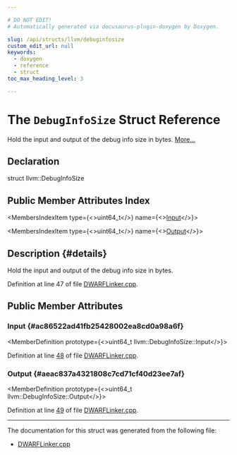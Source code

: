 ```yaml
---

# DO NOT EDIT!
# Automatically generated via docusaurus-plugin-doxygen by Doxygen.

slug: /api/structs/llvm/debuginfosize
custom_edit_url: null
keywords:
  - doxygen
  - reference
  - struct
toc_max_heading_level: 3

---
```





# The `DebugInfoSize` Struct Reference

<DoxygenPage pluginConfig={pluginConfig}>

Hold the input and output of the debug info size in bytes. <a href="#details">More...</a>

## Declaration

<CodeBlock>struct llvm::DebugInfoSize</CodeBlock>

## Public Member Attributes Index

<MembersIndex>

<MembersIndexItem
  type={<>uint64&#95;t</>}
  name={<><a href="#ac86522ad41fb25428002ea8cd0a98a6f">Input</a></>}>
</MembersIndexItem>

<MembersIndexItem
  type={<>uint64&#95;t</>}
  name={<><a href="#aeac837a4321808c7cd71cf40d23ee7af">Output</a></>}>
</MembersIndexItem>

</MembersIndex>

## Description {#details}

Hold the input and output of the debug info size in bytes.

Definition at line 47 of file <a href="/docs/api/files/lib/lib/dwarflinker/lib/dwarflinker/classic/dwarflinker-cpp">DWARFLinker.cpp</a>.

<SectionDefinition>

## Public Member Attributes

### Input {#ac86522ad41fb25428002ea8cd0a98a6f}

<MemberDefinition
  prototype={<>uint64&#95;t llvm::DebugInfoSize::Input</>}>

Definition at line <a href="/docs/api/files/lib/lib/dwarflinker/lib/dwarflinker/classic/dwarflinker-cpp/#l00048">48</a> of file <a href="/docs/api/files/lib/lib/dwarflinker/lib/dwarflinker/classic/dwarflinker-cpp">DWARFLinker.cpp</a>.
</MemberDefinition>

### Output {#aeac837a4321808c7cd71cf40d23ee7af}

<MemberDefinition
  prototype={<>uint64&#95;t llvm::DebugInfoSize::Output</>}>

Definition at line <a href="/docs/api/files/lib/lib/dwarflinker/lib/dwarflinker/classic/dwarflinker-cpp/#l00049">49</a> of file <a href="/docs/api/files/lib/lib/dwarflinker/lib/dwarflinker/classic/dwarflinker-cpp">DWARFLinker.cpp</a>.
</MemberDefinition>

</SectionDefinition>

<hr/>

The documentation for this struct was generated from the following file:

<ul>
<li><a href="/docs/api/files/lib/lib/dwarflinker/lib/dwarflinker/classic/dwarflinker-cpp">DWARFLinker.cpp</a></li>
</ul>

</DoxygenPage>
